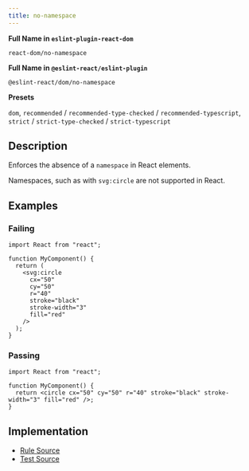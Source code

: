 ```yaml
---
title: no-namespace
---
```


**Full Name in `eslint-plugin-react-dom`**

```plain copy
react-dom/no-namespace
```

**Full Name in `@eslint-react/eslint-plugin`**

```plain copy
@eslint-react/dom/no-namespace
```

**Presets**

`dom`, `recommended` / `recommended-type-checked` / `recommended-typescript`, `strict` / `strict-type-checked` / `strict-typescript`
## Description

Enforces the absence of a `namespace` in React elements.

Namespaces, such as with `svg:circle` are not supported in React.

## Examples

### Failing

```tsx
import React from "react";

function MyComponent() {
  return (
    <svg:circle
      cx="50"
      cy="50"
      r="40"
      stroke="black"
      stroke-width="3"
      fill="red"
    />
  );
}
```

### Passing

```tsx
import React from "react";

function MyComponent() {
  return <circle cx="50" cy="50" r="40" stroke="black" stroke-width="3" fill="red" />;
}
```

## Implementation

- [Rule Source](https://github.com/Rel1cx/eslint-react/tree/main/packages/plugins/eslint-plugin-react-dom/src/rules/no-namespace.ts)
- [Test Source](https://github.com/Rel1cx/eslint-react/tree/main/packages/plugins/eslint-plugin-react-dom/src/rules/no-namespace.spec.ts)
